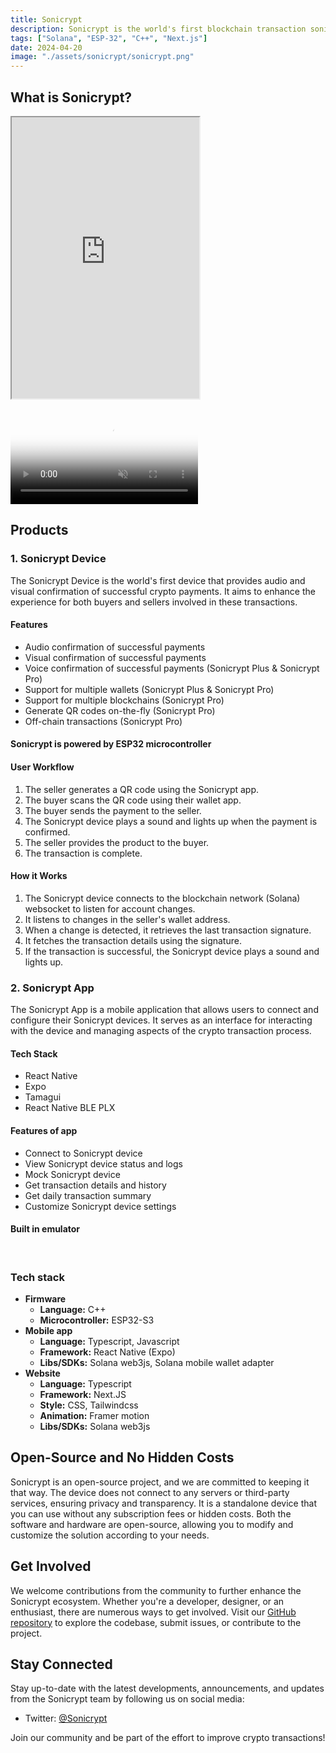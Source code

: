 ```yaml
---
title: Sonicrypt
description: Sonicrypt is the world's first blockchain transaction sonification device to provide immediate auditory and visual confirmation of successful payments, thereby instilling confidence and trust in digital transactions.
tags: ["Solana", "ESP-32", "C++", "Next.js"]
date: 2024-04-20
image: "./assets/sonicrypt/sonicrypt.png"
---
```


## What is Sonicrypt?

<div className="flex justify-center items-center border">
  <iframe
    className="w-full"
    height="450"
    src="https://www.youtube.com/embed/yUm7kYV3p28?mute=1&autoplay=1"
    title="Sonicrypt - the new UX for web3"
    allow="accelerometer; autoplay; clipboard-write; encrypted-media; gyroscope; picture-in-picture; web-share"
    referrerPolicy="strict-origin-when-cross-origin"
    allowFullScreen
  ></iframe>
</div>

<br />
<video
  muted
  autoPlay
  loop
  className="w-full aspect-video"
  poster="./assets/sonicrypt/sonicrypt.png"
>
  <source src="https://firebasestorage.googleapis.com/v0/b/collabsync-yt.appspot.com/o/white-theme.mp4?alt=media&token=34acc426-7e1e-4588-be73-aca560871353" />
</video>

## Products

### 1. Sonicrypt Device

The Sonicrypt Device is the world's first device that provides audio and visual confirmation of successful crypto payments. It aims to enhance the experience for both buyers and sellers involved in these transactions.

#### Features

- Audio confirmation of successful payments
- Visual confirmation of successful payments
- Voice confirmation of successful payments (Sonicrypt Plus & Sonicrypt Pro)
- Support for multiple wallets (Sonicrypt Plus & Sonicrypt Pro)
- Support for multiple blockchains (Sonicrypt Pro)
- Generate QR codes on-the-fly (Sonicrypt Pro)
- Off-chain transactions (Sonicrypt Pro)

#### Sonicrypt is powered by ESP32 microcontroller

#### User Workflow

1. The seller generates a QR code using the Sonicrypt app.
2. The buyer scans the QR code using their wallet app.
3. The buyer sends the payment to the seller.
4. The Sonicrypt device plays a sound and lights up when the payment is confirmed.
5. The seller provides the product to the buyer.
6. The transaction is complete.

#### How it Works

1. The Sonicrypt device connects to the blockchain network (Solana) websocket to listen for account changes.
2. It listens to changes in the seller's wallet address.
3. When a change is detected, it retrieves the last transaction signature.
4. It fetches the transaction details using the signature.
5. If the transaction is successful, the Sonicrypt device plays a sound and lights up.

### 2. Sonicrypt App

The Sonicrypt App is a mobile application that allows users to connect and configure their Sonicrypt devices. It serves as an interface for interacting with the device and managing aspects of the crypto transaction process.

#### Tech Stack

- React Native
- Expo
- Tamagui
- React Native BLE PLX

#### Features of app

- Connect to Sonicrypt device
- View Sonicrypt device status and logs
- Mock Sonicrypt device
- Get transaction details and history
- Get daily transaction summary
- Customize Sonicrypt device settings

#### Built in emulator

<br />
<div className="flex flex-wrap justify-between w-full"></div>

### Tech stack

- **Firmware**
  - **Language:** C++
  - **Microcontroller:** ESP32-S3
- **Mobile app**
  - **Language:** Typescript, Javascript
  - **Framework:** React Native (Expo)
  - **Libs/SDKs:** Solana web3js, Solana mobile wallet adapter
- **Website**
  - **Language:** Typescript
  - **Framework:** Next.JS
  - **Style:** CSS, Tailwindcss
  - **Animation:** Framer motion
  - **Libs/SDKs:** Solana web3js

## Open-Source and No Hidden Costs

Sonicrypt is an open-source project, and we are committed to keeping it that way. The device does not connect to any servers or third-party services, ensuring privacy and transparency. It is a standalone device that you can use without any subscription fees or hidden costs. Both the software and hardware are open-source, allowing you to modify and customize the solution according to your needs.

## Get Involved

We welcome contributions from the community to further enhance the Sonicrypt ecosystem. Whether you're a developer, designer, or an enthusiast, there are numerous ways to get involved. Visit our [GitHub repository](https://github.com/Sonicrypt/sonicrypt) to explore the codebase, submit issues, or contribute to the project.

## Stay Connected

Stay up-to-date with the latest developments, announcements, and updates from the Sonicrypt team by following us on social media:

- Twitter: [@Sonicrypt](https://twitter.com/sonicrypt)

Join our community and be part of the effort to improve crypto transactions!
